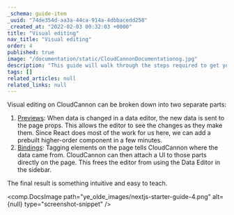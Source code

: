 ```yaml
---
_schema: guide-item
_uuid: "74de354d-aa3a-44ca-914a-4dbbacedd258"
_created_at: "2022-02-03 00:32:03 +0000"
title: "Visual editing"
nav_title: "Visual editing"
order: 4
published: true
image: "/documentation/static/CloudCannonDocumentationog.jpg"
description: "This guide will walk through the steps required to get your Next.js site built, editable and live on CloudCannon."
tags: []
related_articles: null
related_links: null
---
```


Visual editing on CloudCannon can be broken down into two separate parts:

1. [Previews](/documentation/articles/using-live-editing-with-react/)\: When data is changed in a data editor, the new data is sent to the page props. This allows the editor to see the changes as they make them. Since React does most of the work for us here, we can add a prebuilt higher-order component in a few minutes.
2. [Bindings](/documentation/articles/visual-data-bindings-with-react/)\: Tagging elements on the page tells CloudCannon where the data came from. CloudCannon can then attach a UI to those parts directly on the page. This frees the editor from using the Data Editor in the sidebar.

The final result is something intuitive and easy to teach.

<comp.DocsImage path="ye_olde_images/nextjs-starter-guide-4.png" alt={null} type="screenshot-snippet" />
